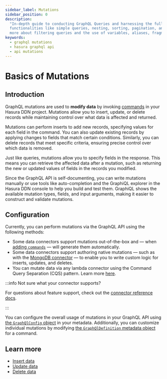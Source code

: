 ```yaml
---
sidebar_label: Mutations
sidebar_position: 0
description:
  "In-depth guide to conducting GraphQL Queries and harnessing the full potential of Hasura's GraphQL API. Discover
  functionalities like simple queries, nesting, sorting, pagination, and employing multiple arguments or queries. Learn
  more about filtering queries and the use of variables, aliases, fragments, and directives."
keywords:
  - graphql mutations
  - hasura graphql api
  - api mutations
---
```


# Basics of Mutations

## Introduction

GraphQL mutations are used to **modify data** by invoking [commands](/supergraph-modeling/commands.mdx) in your Hasura
DDN project. Mutations allow you to insert, update, or delete records while maintaining control over what data is
affected and returned.

Mutations can perform inserts to add new records, specifying values for each field in the command. You can also update
existing records by applying changes to fields that match certain conditions. Similarly, you can delete records that
meet specific criteria, ensuring precise control over which data is removed.

Just like queries, mutations allow you to specify fields in the response. This means you can retrieve the affected data
after a mutation, such as returning the new or updated values of fields in the records you modified.

Since the GraphQL API is self-documenting, you can write mutations manually or use tools like auto-completion and the
GraphiQL explorer in the Hasura DDN console to help you build and test them. GraphiQL shows the available mutation
types, fields, and input arguments, making it easier to construct and validate mutations.

## Configuration

Currently, you can perform mutations via the GraphQL API using the following methods:

- Some data connectors support mutations out-of-the-box and — when
  [adding `commands`](/cli/commands/ddn_command_add.mdx) — will generate them automatically.
- Some data connectors support authoring native mutations — such as with the
  [MongoDB connector](/reference/connectors/mongodb/native-operations/native-mutations.mdx) — to enable you to write
  custom logic for inserts, updates, and deletes.
- You can mutate data via any lambda connector using the Command Query Separation (CQS) pattern. Learn more
  [here](/business-logic/typescript.mdx).

:::info Not sure what your connector supports?

For questions about feature support, check out the [connector reference docs](/reference/connectors/index.mdx).

:::

You can configure the overall usage of mutations in your GraphQL API using
[the `GraphQlConfig` object](/supergraph-modeling/graphql-config.mdx#graphqlconfig-mutationgraphqlconfig) in your
metadata. Additionally, you can customize individual mutations by modifying
[the `GraphQlDefinition` metadata object](/supergraph-modeling/commands.mdx#command-commandgraphqldefinition) for a
command.

## Learn more

- [Insert data](/graphql-api/mutations/insert-data.mdx)
- [Update data](/graphql-api/mutations/update-data.mdx)
- [Delete data](/graphql-api/mutations/delete-data.mdx)
